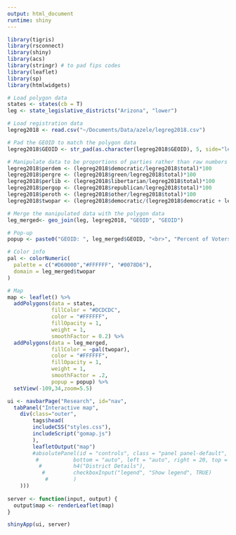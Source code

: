 ```yaml
---
output: html_document
runtime: shiny
---
```


```r
library(tigris)
library(rsconnect)
library(shiny)
library(acs)
library(stringr) # to pad fips codes
library(leaflet)
library(sp)
library(htmlwidgets)

# Load polygon data
states <- states(cb = T)
leg <- state_legislative_districts("Arizona", "lower")

# Load registration data
legreg2018 <- read.csv("~/Documents/Data/azele/legreg2018.csv")

# Pad the GEOID to match the polygon data
legreg2018$GEOID <- str_pad(as.character(legreg2018$GEOID), 5, side="left", pad="0")

# Manipulate data to be proportions of parties rather than raw numbers
legreg2018$perdem <- (legreg2018$democratic/legreg2018$total)*100
legreg2018$pergre <- (legreg2018$green/legreg2018$total)*100
legreg2018$perlib <- (legreg2018$libertarian/legreg2018$total)*100
legreg2018$pergop <- (legreg2018$republican/legreg2018$total)*100
legreg2018$peroth <- (legreg2018$other/legreg2018$total)*100
legreg2018$twopar <- (legreg2018$democratic/(legreg2018$democratic + legreg2018$republican))*100

# Merge the manipulated data with the polygon data
leg_merged<- geo_join(leg, legreg2018, "GEOID", "GEOID")

# Pop-up
popup <- paste0("GEOID: ", leg_merged$GEOID, "<br>", "Percent of Voters Registered as Democrats: ", round(leg_merged$perdem,2), "<br>", "Percent Registered Green: ", round(leg_merged$pergre,2), "<br>", "Percent Registered Libertarian: ", round(leg_merged$perlib,2), "<br>", "Percent Registered Republicans: ", round(leg_merged$pergop,2))

# Color info
pal <- colorNumeric(
  palette = c("#D60000","#FFFFFF", "#0078D6"),
  domain = leg_merged$twopar
)

# Map
map <- leaflet() %>%
  addPolygons(data = states,
              fillColor = "#DCDCDC",
              color = "#FFFFFF",
              fillOpacity = 1,
              weight = 1,
              smoothFactor = 0.2) %>%
  addPolygons(data = leg_merged, 
              fillColor = ~pal(twopar), 
              color = "#FFFFFF", 
              fillOpacity = 1, 
              weight = 1, 
              smoothFactor = .2,
              popup = popup) %>%
  setView(-109,34,zoom=5.5)
```











```r
ui <- navbarPage("Research", id="nav",
  tabPanel("Interactive map",
    div(class="outer",
        tags$head(
        includeCSS("styles.css"),
        includeScript("gomap.js")
        ),
        leafletOutput("map")
        #absolutePanel(id = "controls", class = "panel panel-default", fixed = T, draggable = T,
         #           bottom = "auto", left = "auto", right = 20, top = 60, width = 330, height = "auto",
          #          h4("District Details"),
           #         checkboxInput("legend", "Show legend", TRUE)
            #        )
    )))
  
server <- function(input, output) {
  output$map <- renderLeaflet(map)
}

shinyApp(ui, server)
```